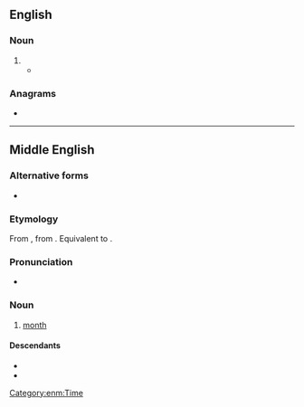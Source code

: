 ==English==

===Noun===
{{en-noun}}

# {{obsolete spelling of|month|lang=en}}
#* {{quote-book|lang=en|passage=''IT is deſigned, that the Countery ſhall be furnished once a '''moneth''' ( or if any Glut of Occurrences happen, oftener, ) with an Account of ſuch conſiderable things as have arrived unto our Notice.''|title=[[s:Publick Occurrences Both Forreign and Domestick|Publick Occurrences Both Forreign and Domestick]]|year=1690|author=Richard Pierce}}

===Anagrams===
* {{anagrams|en|a=ehmnot|mothen}}

----

==Middle English==

===Alternative forms===
* {{alter|enm|month|monþ|moneþ|monæþ|moneþe}}

===Etymology===
From {{inh|enm|ang|mōnaþ}}, from {{inh|enm|gem-pro|*mēnōþs}}. Equivalent to {{af|enm|mone|-th}}.

===Pronunciation===
* {{IPA|lang=enm|/ˈmoːn(ə)θ/|/ˈmɔn(ə)θ/}}

===Noun===
{{enm-noun|pl=monethes|pl2=monets}}

# [[month]]

====Descendants====
* {{desc|en|month}}
* {{desc|sco|moneth}}

[[Category:enm:Time]]